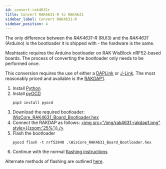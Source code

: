 ```yaml
---
id: convert-rak4631r
title: Convert RAK4631-R to RAK4631
sidebar_label: Convert RAK4631-R
sidebar_position: 4
---
```


The only difference between the _RAK4631-R_ (RUI3) and the _RAK4631_ (Arduino) is the bootloader it is shipped with - the hardware is the same.

Meshtastic requires the Arduino bootloader on RAK WisBlock nRF52-based boards. The process of converting the bootloader only needs to be performed once.

This conversion requires the use of either a [DAPLink](https://daplink.io/) or [J-Link](https://www.segger.com/products/debug-probes/j-link/). The most reasonably priced and available is the [RAKDAP1](https://store.rakwireless.com/products/daplink-tool).

1. Install [Python](https://www.python.org/downloads/)
2. Install [pyOCD](https://pyocd.io/)
   ```shell
   pip3 install pyocd
   ```
3. Download the required bootloader: [WisCore_RAK4631_Board_Bootloader.hex](https://github.com/RAKWireless/WisBlock/releases/download/0.4.2/WisCore_RAK4631_Board_Bootloader.hex)
4. Connect the RAKDAP as follows:
   [<img src="/img/rak4631-rakdap1.png" style={{zoom:'25%'}} />](/img/rak4631-rakdap1.png)
5. Flash the bootloader
   ```shell
   pyocd flash -t nrf52840 .\WisCore_RAK4631_Board_Bootloader.hex
   ```
6. Continue with the normal [flashing instructions](/docs/getting-started/flashing-firmware/nrf52/drag-n-drop)

Alternate methods of flashing are outlined [here](https://github.com/RAKWireless/WisBlock/tree/master/bootloader/RAK4630).
